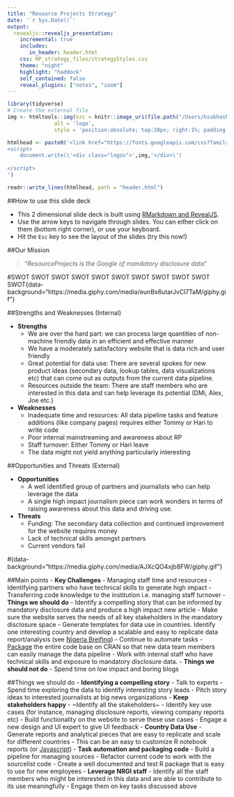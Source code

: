 ```yaml
---
title: "Resource Projects Strategy"
date: '`r Sys.Date()`'
output:
  revealjs::revealjs_presentation:
    incremental: true
    includes:
       in_header: header.html
    css: RP_strategy_files/strategyStyles.css
    theme: "night"
    highlight: "haddock"
    self_contained: false
    reveal_plugins: ["notes", "zoom"]
---
```

```r
library(tidyverse)
# Create the external file
img <- htmltools::img(src = knitr::image_uri(file.path("/Users/hsubhash/Documents/GitHub/RP Outreach/assets/images/RP_logo.png")), 
               alt = 'logo', 
               style = 'position:absolute; top:20px; right:1%; padding:10px;z-index:200; width:100px')

htmlhead <- paste0('<link href="https://fonts.googleapis.com/css?family=Open+Sans|Roboto" rel="stylesheet">', '
<script>
    document.write(\'<div class="logos">',img,'</div>\')
    
</script>
')

readr::write_lines(htmlhead, path = "header.html")

```

##How to use this slide deck

- This 2 dimensional slide deck is built using [RMarkdown and RevealJS](https://rmarkdown.rstudio.com/revealjs_presentation_format.html).
- Use the arrow keys to navigate through slides. You can either click on them (bottom right corner), or use your keyboard.
- Hit the `Esc` key to see the layout of the slides (try this now!)

##Our Mission

> "*ResourceProjects is the Google of mandatory disclosure data*"


#SWOT SWOT SWOT SWOT SWOT SWOT SWOT SWOT SWOT SWOT SWOT{data-background="https://media.giphy.com/media/eunBs6utarJvCl7TaM/giphy.gif"}

##Strengths and Weaknesses (Internal)

- **Strengths**
    - We are over the hard part: we can process large quantities of non-machine friendly data in an efficient and effective manner
    - We have a moderately satisfactory website that is data rich and user friendly
    - Great potential for data use: There are several spokes for new product ideas (secondary data, lookup tables, data visualizations etc) that can come out as outputs from the current data pipeline.
    - Resources outside the team: There are staff members who are interested in this data and can help leverage its potential (DMi, Alex, Joe etc.)
- **Weaknesses**
    - Inadequate time and resources: All data pipeline tasks and feature additions (like company pages) requires either Tommy or Hari to write code
    - Poor internal mainstreaming and awareness about RP
    - Staff turnover: Either Tommy or Hari leave
    - The data might not yield anything particularly interesting

##Opportunities and Threats (External)

- **Opportunities**
    - A well identified group of partners and journalists who can help leverage the data
    - A single high impact journalism piece can work wonders in terms of raising awareness about this data and driving use.

- **Threats**
    - Funding: The secondary data collection and continued improvement for the website requires money
    - Lack of technical skills amongst partners
    - Current vendors fail

#{data-background="https://media.giphy.com/media/AJXcQO4xjb8FW/giphy.gif"}

##Main points
- **Key Challenges**
    - Managing staff time and resources
    - Identifying partners who have technical skills to generate high impact
    - Transferring code knowledge to the institution i.e. managing staff turnover
- **Things we should do**
    - Identify a compelling story that can be informed by mandatory disclosure data and produce a high impact new article
    - Make sure the website serves the needs of all key stakeholders in the mandatory disclosure space
    - Generate templates for data use in countries. Identify one interesting country and develop a scalable and easy to replicate data report/analysis (see [Nigeria Breifing](https://resourcegovernance.org/sites/default/files/documents/nigeria-oil-revenue.pdf))
    - Continue to automate tasks
    - [Package](http://r-pkgs.had.co.nz/) the entire code base on CRAN so that new data team members can easily manage the data pipeline
    - Work with internal staff who have technical skills and exposure to mandatory disclosure data.
- **Things we should not do**
    - Spend time on low impact and boring blogs
    
##Things we should do
- **Identifying a compelling story**
    - Talk to experts
    - Spend time exploring the data to identify interesting story leads
    - Pitch story ideas to interested journalists at big news organizations
- **Keep stakeholders happy**
    - ~Identify all the stakeholders~
    - Identify key use cases (for instance, managing disclosure reports, viewing company reports etc)
    - Build functionality on the website to serve these use cases
    - Engage a new design and UI expert to give UI feedback
- **Country Data Use**
    - Generate reports and analytical pieces that are easy to replicate and scale for different countries
    - This can be an easy to customize R notebook reports (or [Javascript](https://beta.observablehq.com/))
- **Task automation and packaging code**
    - Build a pipeline for managing sources
    - Refactor current code to work with the sourcelist code
    - Create a well documented and test R package that is easy to use for new employees
- **Leverage NRGI staff**
    - Identify all the staff members who might be interested in this data and are able to contribute to its use meaningfully
    - Engage them on key tasks discussed above

    
